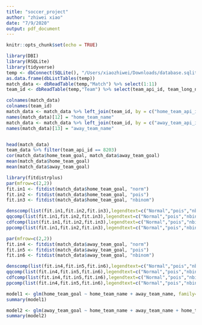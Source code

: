 ```yaml
---
title: "soccer_project"
author: "zhiwei xiao"
date: "7/9/2020"
output: pdf_document
---
```


```r
knitr::opts_chunk$set(echo = TRUE)
```

```r
library(DBI)
library(RSQLite)
library(tidyverse)
temp <- dbConnect(SQLite(), "/Users/xiaozhiwei/Downloads/database.sqlite")
as.data.frame(dbListTables(temp))
match_data <- dbReadTable(temp,"Match") %>% select(1:11)
team_id <- dbReadTable(temp,"Team") %>% select(team_api_id, team_long_name)
```



```r
colnames(match_data)
colnames(team_id)
match_data <- match_data %>% left_join(team_id, by = c("home_team_api_id" = "team_api_id"))
names(match_data)[12] = "home_team_name"
match_data <- match_data %>% left_join(team_id, by = c("away_team_api_id" = "team_api_id"))
names(match_data)[13] = "away_team_name"


head(match_data)
team_data %>% filter(team_api_id == 8203)
cor(match_data$home_team_goal, match_data$away_team_goal)
mean(match_data$home_team_goal)
mean(match_data$away_team_goal)
```


```r
library(fitdistrplus)
par(mfrow=c(2,2))
fit.in1 <- fitdist(match_data$home_team_goal, "norm")
fit.in2 <- fitdist(match_data$home_team_goal, "pois")
fit.in3 <- fitdist(match_data$home_team_goal, "nbinom")

denscomp(list(fit.in1,fit.in2,fit.in3),legendtext=c("Normal","pois","nbinom"))
qqcomp(list(fit.in1,fit.in2,fit.in3),legendtext=c("Normal","pois","nbinom"))
cdfcomp(list(fit.in1,fit.in2,fit.in3),legendtext=c("Normal","pois","nbinom"))
ppcomp(list(fit.in1,fit.in2,fit.in3),legendtext=c("Normal","pois","nbinom"))
```


```r
par(mfrow=c(2,2))
fit.in4 <- fitdist(match_data$away_team_goal, "norm")
fit.in5 <- fitdist(match_data$away_team_goal, "pois")
fit.in6 <- fitdist(match_data$away_team_goal, "nbinom")

denscomp(list(fit.in4,fit.in5,fit.in6),legendtext=c("Normal","pois","nbinom"))
qqcomp(list(fit.in4,fit.in5,fit.in6),legendtext=c("Normal","pois","nbinom"))
cdfcomp(list(fit.in4,fit.in5,fit.in6),legendtext=c("Normal","pois","nbinom"))
ppcomp(list(fit.in4,fit.in5,fit.in6),legendtext=c("Normal","pois","nbinom"))
```

```r
model1 <- glm(home_team_goal ~ home_team_name + away_team_name, family="poisson", data=match_data)
summary(model1)
```



```r
model2 <- glm(away_team_goal ~ home_team_name + away_team_name + home_team_goal, family="poisson", data=match_data)
summary(model2)
```

```r

```







